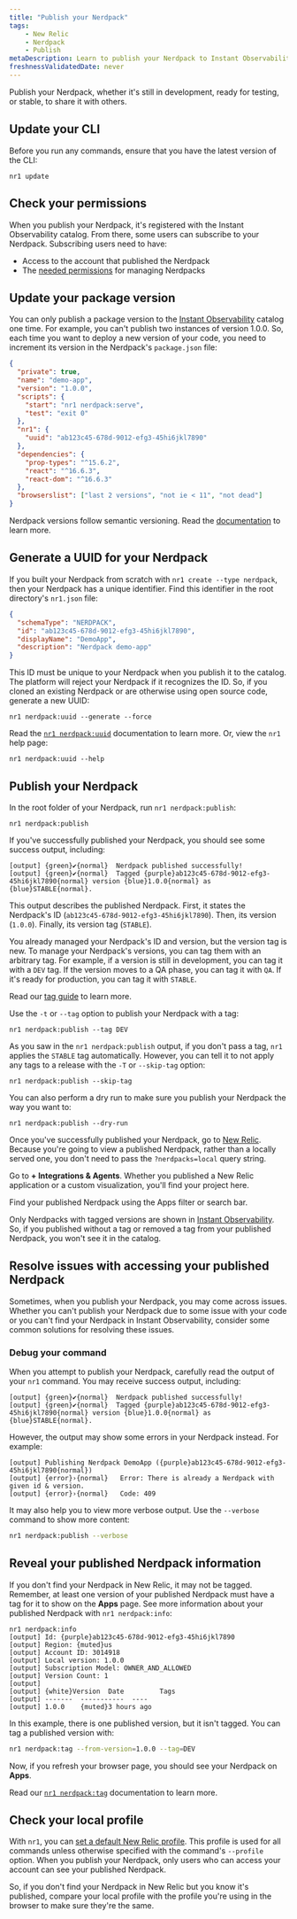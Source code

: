 ```yaml
---
title: "Publish your Nerdpack"
tags:
    - New Relic 
    - Nerdpack
    - Publish
metaDescription: Learn to publish your Nerdpack to Instant Observability.
freshnessValidatedDate: never
---
```


Publish your Nerdpack, whether it's still in development, ready for testing, or stable, to share it with others.


## Update your CLI

Before you run any commands, ensure that you have the latest version of the CLI:

```shell
nr1 update
```

## Check your permissions

When you publish your Nerdpack, it's registered with the Instant Observability catalog. From there, some users can subscribe to your Nerdpack. Subscribing users need to have:

- Access to the account that published the Nerdpack
- The [needed permissions](/docs/new-relic-solutions/new-relic-one/build-nr-apps/permission-manage-apps) for managing Nerdpacks

## Update your package version

You can only publish a package version to the [Instant Observability](https://newrelic.com/instant-observability) catalog one time. For example, you can't publish two instances of version 1.0.0. So, each time you want to deploy a new version of your code, you need to increment its version in the Nerdpack's `package.json` file:

```json fileName=package.json lineHighlight=4
{
  "private": true,
  "name": "demo-app",
  "version": "1.0.0",
  "scripts": {
    "start": "nr1 nerdpack:serve",
    "test": "exit 0"
  },
  "nr1": {
    "uuid": "ab123c45-678d-9012-efg3-45hi6jkl7890"
  },
  "dependencies": {
    "prop-types": "^15.6.2",
    "react": "^16.6.3",
    "react-dom": "^16.6.3"
  },
  "browserslist": ["last 2 versions", "not ie < 11", "not dead"]
}
```


<Callout variant="tip">

Nerdpack versions follow semantic versioning. Read the [documentation](https://semver.org) to learn more.

</Callout>

## Generate a UUID for your Nerdpack

If you built your Nerdpack from scratch with `nr1 create --type nerdpack`, then your Nerdpack has a unique identifier. Find this identifier in the root directory's `nr1.json` file:


```json fileName=nr1.json lineHighlight=3
{
  "schemaType": "NERDPACK",
  "id": "ab123c45-678d-9012-efg3-45hi6jkl7890",
  "displayName": "DemoApp",
  "description": "Nerdpack demo-app"
}
```

This ID must be unique to your Nerdpack when you publish it to the catalog. The platform will reject your Nerdpack if it recognizes the ID. So, if you cloned an existing Nerdpack or are otherwise using open source code, generate a new UUID:

```shell
nr1 nerdpack:uuid --generate --force
```

<Callout variant="tip">

Read the [`nr1 nerdpack:uuid`](/docs/new-relic-solutions/build-nr-ui/nr1-cli/nr1-nerdpack/#nr1-nerdpackuuid) documentation to learn more. Or, view the `nr1` help page:


```shell
nr1 nerdpack:uuid --help
```


</Callout>

## Publish your Nerdpack

<Steps>

<Step>

In the root folder of your Nerdpack, run `nr1 nerdpack:publish`:

```shell
nr1 nerdpack:publish
```

If you've successfully published your Nerdpack, you should see some success output, including:


```shell
[output] {green}✔{normal}  Nerdpack published successfully!
[output] {green}✔{normal}  Tagged {purple}ab123c45-678d-9012-efg3-45hi6jkl7890{normal} version {blue}1.0.0{normal} as {blue}STABLE{normal}.
```


This output describes the published Nerdpack. First, it states the Nerdpack's ID (`ab123c45-678d-9012-efg3-45hi6jkl7890`). Then, its version (`1.0.0`). Finally, its version tag (`STABLE`).

You already managed your Nerdpack's ID and version, but the version tag is new. To manage your Nerdpack's versions, you can tag them with an arbitrary tag. For example, if a version is still in development, you can tag it with a `DEV` tag. If the version moves to a QA phase, you can tag it with `QA`. If it's ready for production, you can tag it with `STABLE`.

<Callout variant="tip">

Read our [tag guide](/docs/new-relic-solutions/new-relic-one/build-nr-apps/tag) to learn more.

</Callout>

Use the `-t` or `--tag` option to publish your Nerdpack with a tag:


```shell
nr1 nerdpack:publish --tag DEV
```

As you saw in the `nr1 nerdpack:publish` output, if you don't pass a tag, `nr1` applies the `STABLE` tag automatically. However, you can tell it to not apply any tags to a release with the `-T` or `--skip-tag` option:

```shell
nr1 nerdpack:publish --skip-tag
```

You can also perform a dry run to make sure you publish your Nerdpack the way you want to:


```shell
nr1 nerdpack:publish --dry-run
```

</Step>

<Step>

Once you've successfully published your Nerdpack, go to [New Relic](https://one.newrelic.com). Because you're going to view a published Nerdpack, rather than a locally served one, you don't need to pass the `?nerdpacks=local` query string.

</Step>

<Step>

Go to **+ Integrations & Agents**. Whether you published a New Relic application or a custom visualization, you'll find your project here.

</Step>

<Step>

Find your published Nerdpack using the Apps filter or search bar.

<Callout variant="tip">

Only Nerdpacks with tagged versions are shown in [Instant Observability](https://newrelic.com/instant-observability). So, if you published without a tag or removed a tag from your published Nerdpack, you won't see it in the catalog.

</Callout>

</Step>

</Steps>

## Resolve issues with accessing your published Nerdpack

Sometimes, when you publish your Nerdpack, you may come across issues. Whether you can't publish your Nerdpack due to some issue with your code or you can't find your Nerdpack in Instant Observability, consider some common solutions for resolving these issues.

### Debug your command

When you attempt to publish your Nerdpack, carefully read the output of your `nr1` command. You may receive success output, including:

```shell
[output] {green}✔{normal}  Nerdpack published successfully!
[output] {green}✔{normal}  Tagged {purple}ab123c45-678d-9012-efg3-45hi6jkl7890{normal} version {blue}1.0.0{normal} as {blue}STABLE{normal}.
```

However, the output may show some errors in your Nerdpack instead. For example:


```shell
[output] Publishing Nerdpack DemoApp ({purple}ab123c45-678d-9012-efg3-45hi6jkl7890{normal})
[output] {error}›{normal}   Error: There is already a Nerdpack with given id & version.
[output] {error}›{normal}   Code: 409
```

It may also help you to view more verbose output. Use the `--verbose` command to show more content:


```sh
nr1 nerdpack:publish --verbose
```

## Reveal your published Nerdpack information

If you don't find your Nerdpack in New Relic, it may not be tagged. Remember, at least one version of your published Nerdpack must have a tag for it to show on the **Apps** page. See more information about your published Nerdpack with `nr1 nerdpack:info`:

```shell
nr1 nerdpack:info
[output] Id: {purple}ab123c45-678d-9012-efg3-45hi6jkl7890
[output] Region: {muted}us
[output] Account ID: 3014918
[output] Local version: 1.0.0
[output] Subscription Model: OWNER_AND_ALLOWED
[output] Version Count: 1
[output]
[output] {white}Version  Date         Tags
[output] -------  -----------  ----
[output] 1.0.0    {muted}3 hours ago
```

In this example, there is one published version, but it isn't tagged. You can tag a published version with:

```sh
nr1 nerdpack:tag --from-version=1.0.0 --tag=DEV
```


Now, if you refresh your browser page, you should see your Nerdpack on **Apps**.

<Callout variant="tip">

Read our [`nr1 nerdpack:tag`](/docs/new-relic-solutions/build-nr-ui/nr1-cli/nr1-nerdpack/#nr1-nerdpacktag) documentation to learn more.

</Callout>

## Check your local profile

With `nr1`, you can [set a default New Relic profile](/docs/new-relic-solutions/build-nr-ui/nr1-cli/nr1-common/#nr1-profiles). This profile is used for all commands unless otherwise specified with the command's `--profile` option. When you publish your Nerdpack, only users who can access your account can see your published Nerdpack.

So, if you don't find your Nerdpack in New Relic but you know it's published, compare your local profile with the profile you're using in the browser to make sure they're the same.
